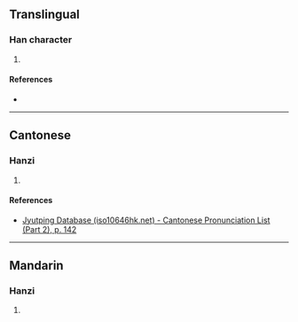 {{character info/new}}
==Translingual==

===Han character===
{{Han char|rn=85|rad=水|as=10|sn=13|four=31121|canj=EMRR|ids=⿰氵哥}}

# {{defn|Han|sort=水10}}

====References====
* {{Han ref|kx=0643.040|dkj=18033|dj=1050.110|hdz=31696.020|uh=6ED2|ud=28370|bh=DE4F|bd=56911}}

----

==Cantonese==

===Hanzi===
{{yue-hanzi|jyut=[[go1]]|y=go1}}

# {{defn|lang=yue|sort=水10}}

====References====
*[http://www.iso10646hk.net/jp/document/download.jsp Jyutping Database (iso10646hk.net) - Cantonese Pronunciation List (Part 2), p. 142]

----

==Mandarin==

===Hanzi===
{{cmn-hanzi|pin=[[gē]] ([[ge1]])|wg=ko<sup>1</sup>}}

# {{defn|lang=cmn|sort=水10}}